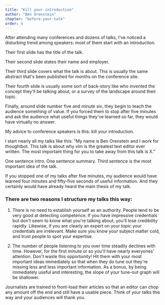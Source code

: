 ```yaml
---
title: "Kill your introduction"
author: "Ben Orenstein"
chapter: "before-your-talk"
order: 4
---
```


After attending many conferences and dozens of talks, I've noticed a disturbing trend among speakers: most of them start with an introduction.

Their first slide has the title of the talk.

Their second slide states their name and employer.

Their third slide covers what the talk is about. This is usually the same abstract that's been published for months on the conference site.

Their fourth slide is usually some sort of back-story like who invented the concept they'll be talking about, or a survey of the landscape around their topic.

Finally, around slide number five and minute six, they begin to teach the audience something of value. If you forced them to stop after five minutes and ask the audience what useful things they've learned so far, they would have virtually no answer.

My advice to conference speakers is this: kill your introduction.

I start nearly all my talks like this: "My name is Ben Orenstein and I work for thoughtbot. This talk is about why vim is the greatest text editor ever written. The most important thing for you to take away from this talk is X."

One sentence intro. One sentence summary. Third sentence is the most important idea of the talk.

If you stopped one of my talks after five minutes, my audience would have learned four minutes and fifty-five seconds of useful information. And they certainly would have already heard the main thesis of my talk.

### There are two reasons I structure my talks this way:

1. There is no need to establish yourself as an authority. People tend to be
   very good at detecting competence. If you have impressive credentials but don't
   seem to know what you're talking about, you'll lose credibility rapidly.
   Likewise, if you are clearly an expert on your topic your credentials are
   irrelevant. Make sure you know your subject matter cold, and trust people to
   spot your expertise.

2. The number of people listening to you over time steadily declines with time.
   However, for the first minute or so you'll have nearly everyones' attention.
   Don't waste this opportunity! Hit them with your most important ideas
   immediately so that when they do tune out they're missing less and less
   important information. As a bonus, by being immediately useful and interesting,
   the slope of your tune-out graph will be shallower.

Journalists are trained to front-load their articles so that an editor can chop
any amount off the end and still have a usable piece. Think of your talks this
way and your audiences will thank you.
